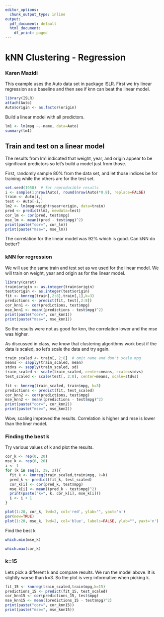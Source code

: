 ```yaml
---
editor_options:
  chunk_output_type: inline
output:
  pdf_document: default
  html_document:
    df_print: paged
---
```

# kNN Clustering - Regression
### Karen Mazidi

This example uses the Auto data set in package ISLR. First we try linear regression as a baseline and then see if knn can beat the linear model. 

```r
library(ISLR)
attach(Auto)
Auto$origin <- as.factor(origin)
```

Build a linear model with all predictors. 

```r
lm1 <- lm(mpg ~.-name, data=Auto)
summary(lm1)
```

## Train and test on a linear model

The results from lm1 indicated that weight, year, and origin appear to be significant predictors so let's build a model just from those. 

First, randomly sample 80% from the data set, and let those indices be for training while the others are for the test set. 

```r
set.seed(1958)  # for reproducible results
i <- sample(1:nrow(Auto), round(nrow(Auto)*0.8), replace=FALSE)
train <- Auto[i,]
test <- Auto[-i,]
lm2 <- lm(mpg~weight+year+origin, data=train)
pred <- predict(lm2, newdata=test)
cor_lm <- cor(pred, test$mpg)
mse_lm <- mean((pred - test$mpg)^2)
print(paste("cor=", cor_lm))
print(paste("mse=", mse_lm))
```


The correlation for the linear model was 92% which is good. Can kNN do better?

### kNN for regression

We will use the same train and test set as we used for the linear model. We will train on weight, year and origin as for the linear model.

```r
library(caret)
train$origin <- as.integer(train$origin)
test$origin <- as.integer(test$origin)
fit <- knnreg(train[,2:8],train[,1],k=3)
predictions <- predict(fit, test[,2:8])
cor_knn1 <- cor(predictions, test$mpg)
mse_knn1 <- mean((predictions - test$mpg)^2)
print(paste("cor=", cor_knn1))
print(paste("mse=", mse_knn1))
```

So the results were not as good for knn, the correlation lower and the mse was higher.

As discussed in class, we know that clustering algorithms work best if the data is scaled, so let's scale the data and try again.

```r
train_scaled <- train[, 2:8]  # omit name and don't scale mpg
means <- sapply(train_scaled, mean)
stdvs <- sapply(train_scaled, sd)
train_scaled <- scale(train_scaled, center=means, scale=stdvs)
test_scaled <- scale(test[, 2:8], center=means, scale=stdvs)
                      
fit <- knnreg(train_scaled, train$mpg, k=3)
predictions <- predict(fit, test_scaled)
cor_knn2 <- cor(predictions, test$mpg)
mse_knn2 <- mean((predictions - test$mpg)^2)
print(paste("cor=", cor_knn2))
print(paste("mse=", mse_knn2))
```

Wow, scaling improved the results. Correlation is higher and mse is lower than the liner model. 

### Finding the best k

Try various values of k and plot the results. 

```r
cor_k <- rep(0, 20)
mse_k <- rep(0, 20)
i <- 1
for (k in seq(1, 39, 2)){
  fit_k <- knnreg(train_scaled,train$mpg, k=k)
  pred_k <- predict(fit_k, test_scaled)
  cor_k[i] <- cor(pred_k, test$mpg)
  mse_k[i] <- mean((pred_k - test$mpg)^2)
  print(paste("k=", k, cor_k[i], mse_k[i]))
  i <- i + 1
}

plot(1:20, cor_k, lwd=2, col='red', ylab="", yaxt='n')
par(new=TRUE)
plot(1:20, mse_k, lwd=2, col='blue', labels=FALSE, ylab="", yaxt='n')
```
Find the best k

```r
which.min(mse_k)
```

```r
which.max(cor_k)
```


### k=15

Lets pick a different k and compare results. We run the model above. It is slightly worse than k=3. So the plot is very informative when picking k.

```r
fit_15 <- knnreg(train_scaled,train$mpg,k=15)
predictions_15 <- predict(fit_15, test_scaled)
cor_knn15 <- cor(predictions_15, test$mpg)
mse_knn15 <- mean((predictions_15 - test$mpg)^2)
print(paste("cor=", cor_knn15))
print(paste("mse=", mse_knn15))
```



